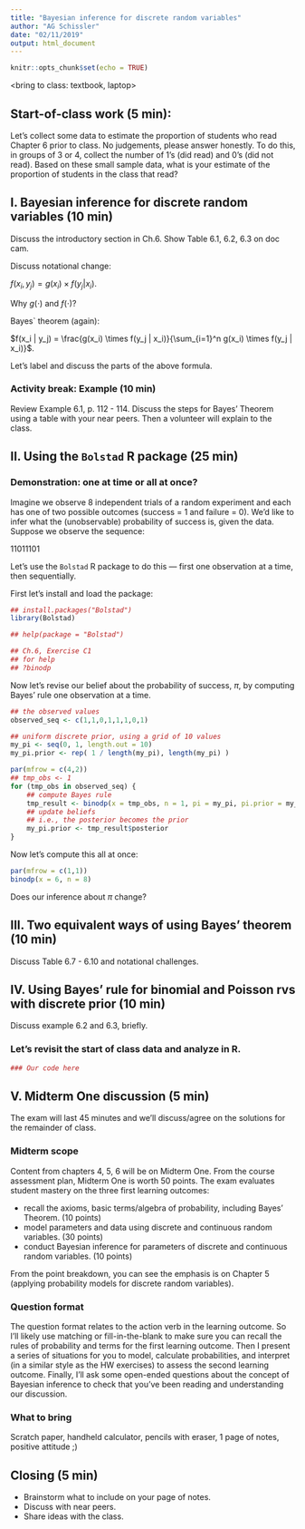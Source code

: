 ```yaml
---
title: "Bayesian inference for discrete random variables"
author: "AG Schissler"
date: "02/11/2019"
output: html_document
---
```


```r
knitr::opts_chunk$set(echo = TRUE)
```
<bring to class: textbook, laptop>

## Start-of-class work (5 min):

Let's collect some data to estimate the proportion of students who read Chapter 6 prior to class. No judgements, please answer honestly. To do this, in groups of 3 or 4, collect the number of 1's (did read) and 0's (did not read). Based on these small sample data, what is your estimate of the proportion of students in the class that read?

## I. Bayesian inference for discrete random variables (10 min)

Discuss the introductory section in Ch.6. Show Table 6.1, 6.2, 6.3 on doc cam.

Discuss notational change:

$f(x_i, y_j) = g(x_i) \times f(y_j | x_i)$.

Why $g(\cdot)$ and $f(\cdot)$?

Bayes` theorem (again):

$f(x_i | y_j) = \frac{g(x_i) \times f(y_j | x_i)}{\sum_{i=1}^n g(x_i) \times f(y_j | x_i)}$.

Let's label and discuss the parts of the above formula.

### Activity break: Example  (10 min)

Review Example 6.1, p. 112 - 114. Discuss the steps for Bayes' Theorem using a table with your near peers. Then a volunteer will explain to the class.

## II. Using the `Bolstad` R package (25 min)

### Demonstration: one at time or all at once?

Imagine we observe 8 independent trials of a random experiment and each has one of two possible outcomes (success = 1 and failure = 0). We'd like to infer what the (unobservable) probability of success is, given the data. Suppose we observe the sequence:

11011101

Let's use the `Bolstad` R package to do this --- first one observation at a time, then sequentially.

First let's install and load the package:

```r
## install.packages("Bolstad")
library(Bolstad)

## help(package = "Bolstad")

## Ch.6, Exercise C1
## for help
## ?binodp
```
Now let's revise our belief about the probability of success, $\pi$, by computing Bayes' rule one observation at a time.

```r
## the observed values
observed_seq <- c(1,1,0,1,1,1,0,1)

## uniform discrete prior, using a grid of 10 values
my_pi <- seq(0, 1, length.out = 10)
my_pi.prior <- rep( 1 / length(my_pi), length(my_pi) )

par(mfrow = c(4,2))
## tmp_obs <- 1
for (tmp_obs in observed_seq) {
    ## compute Bayes rule
    tmp_result <- binodp(x = tmp_obs, n = 1, pi = my_pi, pi.prior = my_pi.prior, suppressOutput = TRUE)
    ## update beliefs
    ## i.e., the posterior becomes the prior
    my_pi.prior <- tmp_result$posterior
}
```

Now let's compute this all at once:

```r
par(mfrow = c(1,1))
binodp(x = 6, n = 8)
```

Does our inference about $\pi$ change?

## III. Two equivalent ways of using Bayes' theorem (10 min)

Discuss Table 6.7 - 6.10 and notational challenges.

## IV. Using Bayes' rule for binomial and Poisson rvs with discrete prior (10 min)

Discuss example 6.2 and 6.3, briefly.

### Let's revisit the start of class data and analyze in R.

```r
### Our code here
```

## V. Midterm One discussion (5 min)

The exam will last 45 minutes and we'll discuss/agree on the solutions for the remainder of class.

### Midterm scope

Content from chapters 4, 5, 6 will be on Midterm One. From the course assessment plan, Midterm One is worth 50 points. The exam evaluates student mastery on the three first learning outcomes:

- recall the axioms, basic terms/algebra of probability, including Bayes' Theorem. (10 points)
- model parameters and data using discrete and continuous random variables. (30 points)
- conduct Bayesian inference for parameters of discrete and continuous random variables. (10 points)

From the point breakdown, you can see the emphasis is on Chapter 5 (applying probability models for discrete random variables). 

### Question format

The question format relates to the action verb in the learning outcome. So I'll likely use matching or fill-in-the-blank to make sure you can recall the rules of probability and terms for the first learning outcome. Then I present a series of situations for you to model, calculate probabilities, and interpret (in a similar style as the HW exercises) to assess the second learning outcome. Finally, I'll ask some open-ended questions about the concept of Bayesian inference to check that you've been reading and understanding our discussion.

### What to bring

Scratch paper, handheld calculator, pencils with eraser, 1 page of notes, positive attitude ;)

## Closing (5 min)

- Brainstorm what to include on your page of notes.
- Discuss with near peers.
- Share ideas with the class.
